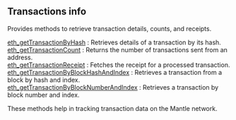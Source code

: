 
## Transactions info

Provides methods to retrieve transaction details, counts, and receipts.

[eth_getTransactionByHash](/mantle-api/transactionsinfo/eth_getTransactionByHash) : Retrieves details of a transaction by its hash.  \
[eth_getTransactionCount](/mantle-api/transactionsinfo/eth_getTransactionCount) : Returns the number of transactions sent from an address. \
[eth_getTransactionReceipt](/mantle-api/transactionsinfo/eth_getTransactionReceipt) : Fetches the receipt for a processed transaction.  \
[eth_getTransactionByBlockHashAndIndex](/mantle-api/transactionsinfo/eth_getTransactionByBlockHashAndIndex) : Retrieves a transaction from a block by hash and index. \
[eth_getTransactionByBlockNumberAndIndex](/mantle-api/transactionsinfo/eth_getTransactionByBlockNumberAndIndex) : Retrieves a transaction by block number and index.

These methods help in tracking transaction data on the Mantle network.

<Space h={16} />
<GetStarted />